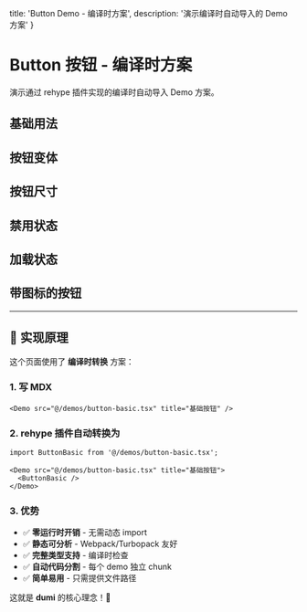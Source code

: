   title: 'Button Demo - 编译时方案',
  description: '演示编译时自动导入的 Demo 方案'
}

# Button 按钮 - 编译时方案

演示通过 rehype 插件实现的编译时自动导入 Demo 方案。

## 基础用法

<Demo src="@/demos/button-basic.tsx" title="基础按钮" />

## 按钮变体

<Demo src="@/demos/button-variants.tsx" title="按钮变体" />

## 按钮尺寸

<Demo src="@/demos/button-sizes.tsx" title="按钮尺寸" />

## 禁用状态

<Demo src="@/demos/button-disabled.tsx" title="禁用状态" />

## 加载状态

<Demo src="@/demos/button-loading.tsx" title="加载状态" />

## 带图标的按钮

<Demo src="@/demos/button-icons.tsx" title="图标按钮" />

---

## 🎯 实现原理

这个页面使用了 **编译时转换** 方案：

### 1. 写 MDX
```mdx
<Demo src="@/demos/button-basic.tsx" title="基础按钮" />
```

### 2. rehype 插件自动转换为
```tsx
import ButtonBasic from '@/demos/button-basic.tsx';

<Demo src="@/demos/button-basic.tsx" title="基础按钮">
  <ButtonBasic />
</Demo>
```

### 3. 优势
- ✅ **零运行时开销** - 无需动态 import
- ✅ **静态可分析** - Webpack/Turbopack 友好
- ✅ **完整类型支持** - 编译时检查
- ✅ **自动代码分割** - 每个 demo 独立 chunk
- ✅ **简单易用** - 只需提供文件路径

这就是 **dumi** 的核心理念！🚀
